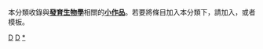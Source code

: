 {{Catnav|頁面分類|人类社会|知識|科学|自然科学|生物学|發育生物學}}
{{hiddencat}}
本分類收錄與'''[[發育生物學|發育生物學]]'''相關的'''[[Wikipedia:小作品|小作品]]'''。若要將條目加入本分類下，請加入'''{{tl|Developmental-biology-stub}}'''，或者'''{{tl|發育生物學小作品}}'''模板。
[[Category:生物學小作品|D]]
[[Category:小作品类别|D]]
[[Category:發育生物學|*]]